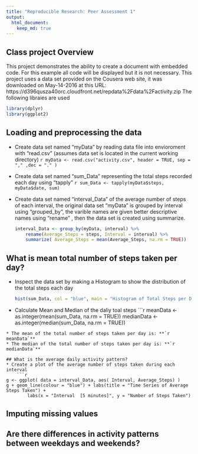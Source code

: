 ```yaml
---
title: "Reproducible Research: Peer Assessment 1"
output: 
  html_document:
    keep_md: true
---
```


## Class project Overview
This project demonstrates the ability to create a document with embedded code.
For this example all code will be displayed but it is not necessary.
This project uses a data set provided on the Cousera web site, it was downloaded 
on May-14-2016 at this URL: 
https://d396qusza40orc.cloudfront.net/repdata%2Fdata%2Factivity.zip
The following libraies are used
```r
library(dplyr)
library(ggplot2)
```

## Loading and preprocessing the data

* Create data set named "myData" by reading data file into envioroment with "read.csv"
        (assumes data set is located in the current working directory)
    ```r
myData <- read.csv("activity.csv", header = TRUE, sep = "," ,dec = "." )
    ```
* Create data set named "sum_Data" representing the total steps recorded each day using "tapply"
    ```r
sum_Data <- tapply(myData$steps, myData$date, sum)
```

* Create data set named "interval_Data" of the average number of steps of each interval, the original data set "myData" is grouped by interval using "grouped_by", the varible names are given better descriptive names using "rename" , then the data set is created using summarize.

    ```r
interval_Data <- group_by(myData, interval) %>%
        rename(Average_Steps = steps, Interval = interval) %>%
        summarize( Average_Steps = mean(Average_Steps, na.rm = TRUE))
```


## What is mean total number of steps taken per day?
* Inspect the data set by making a Histogram to show the distribution of the total steps each day 

    ```r
hist(sum_Data, col = "blue", main = "Histogram of Total Steps per Day", xlab = "Number of Steps")
```

* Calculate Mean and Median of the daliy toal steps
    ```r
meanData <- as.integer(mean(sum_Data, na.rm = TRUE))
medianData <- as.integer(median(sum_Data, na.rm = TRUE))

```
* The mean of the total number of steps taken per day is: **`r meanData`**
* The median of the total number of steps taken per day is: **`r medianData`**

## What is the average daily activity pattern?
* Create a plot of the average number of steps taken during each interval
    ```r
g <- ggplot( data = interval_Data, aes( Interval, Average_Steps) )
g + geom_line(colour = "blue") + labs(title = "Time Series of Average Steps Taken") +
        labs(x = "Interval  [5 minutes]", y = "Number of Steps Taken")

```

## Imputing missing values



## Are there differences in activity patterns between weekdays and weekends?
